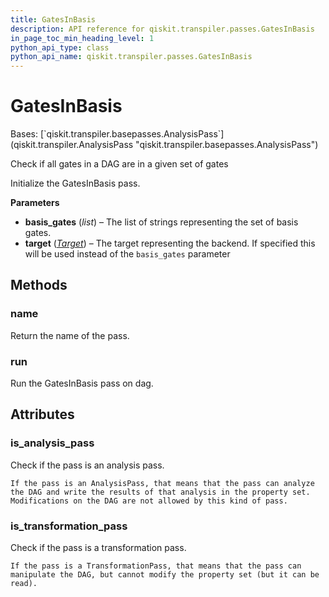 ```yaml
---
title: GatesInBasis
description: API reference for qiskit.transpiler.passes.GatesInBasis
in_page_toc_min_heading_level: 1
python_api_type: class
python_api_name: qiskit.transpiler.passes.GatesInBasis
---
```


# GatesInBasis

<Class id="qiskit.transpiler.passes.GatesInBasis" isDedicatedPage={true} github="https://github.com/qiskit/qiskit/tree/stable/0.23/qiskit/transpiler/passes/utils/gates_basis.py" signature="GatesInBasis(*args, **kwargs)">
  Bases: [`qiskit.transpiler.basepasses.AnalysisPass`](qiskit.transpiler.AnalysisPass "qiskit.transpiler.basepasses.AnalysisPass")

  Check if all gates in a DAG are in a given set of gates

  Initialize the GatesInBasis pass.

  **Parameters**

  *   **basis\_gates** (*list*) – The list of strings representing the set of basis gates.
  *   **target** ([*Target*](qiskit.transpiler.Target "qiskit.transpiler.Target")) – The target representing the backend. If specified this will be used instead of the `basis_gates` parameter

  ## Methods

  ### name

  <Function id="qiskit.transpiler.passes.GatesInBasis.name" name="name" signature="GatesInBasis.name()">
    Return the name of the pass.
  </Function>

  ### run

  <Function id="qiskit.transpiler.passes.GatesInBasis.run" name="run" signature="GatesInBasis.run(dag)">
    Run the GatesInBasis pass on dag.
  </Function>

  ## Attributes

  ### is\_analysis\_pass

  <Attribute id="qiskit.transpiler.passes.GatesInBasis.is_analysis_pass" name="is_analysis_pass">
    Check if the pass is an analysis pass.

    If the pass is an AnalysisPass, that means that the pass can analyze the DAG and write the results of that analysis in the property set. Modifications on the DAG are not allowed by this kind of pass.
  </Attribute>

  ### is\_transformation\_pass

  <Attribute id="qiskit.transpiler.passes.GatesInBasis.is_transformation_pass" name="is_transformation_pass">
    Check if the pass is a transformation pass.

    If the pass is a TransformationPass, that means that the pass can manipulate the DAG, but cannot modify the property set (but it can be read).
  </Attribute>
</Class>

